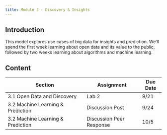 ```yaml
---
title: Module 3 - Discovery & Insights
---
```


## Introduction

This model explores use cases of big data for insights and prediction. We'll spend the first week learning about open data and its value to the public, followed by two weeks learning about algorithms and machine learning.

## Content

| Section                           | Assignment              | Due Date |
|-----------------------------------|-------------------------|----------|
| 3.1 Open Data and Discovery       | Lab 2                   | 9/21     |
| 3.2 Machine Learning & Prediction | Discussion Post         | 9/24     |
| 3.2 Machine Learning & Prediction | Discussion Peer Response | 10/5     |

